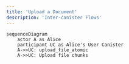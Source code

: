 ```yaml
---
title: 'Upload a Document'
description: 'Inter-canister Flows'
---
```

```mermaid
sequenceDiagram
    actor A as Alice
    participant UC as Alice's User Canister
    A->>UC: upload_file_atomic
    A->>UC: Upload file chunks

```